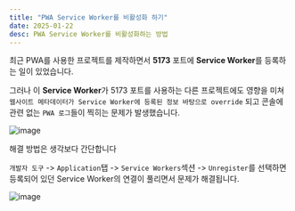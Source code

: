 ```yaml
---
title: "PWA Service Worker를 비활성화 하기"
date: 2025-01-22
desc: PWA Service Worker를 비활성화하는 방법
---
```

 
최근 PWA를 사용한 프로젝트를 제작하면서 **5173** 포트에 **Service Worker**를 등록하는 일이 있었습니다.

그러나 이 **Service Worker**가 5173 포트를 사용하는 다른 프로젝트에도 영향을 미쳐
`웹사이트 메타데이터가 Service Worker에 등록된 정보 바탕으로 override` 되고 콘솔에 관련 없는 `PWA 로그`들이 찍히는 문제가 발생했습니다.

![image](/posts/disable-pwa/console.png)

해결 방법은 생각보다 간단합니다

`개발자 도구` -> `Application`탭 -> `Service Workers`섹션 -> `Unregister`를 선택하면 등록되어 있던 Service Worker의 연결이 풀리면서 문제가 해결됩니다.

![image](/posts/disable-pwa/service-worker.png)